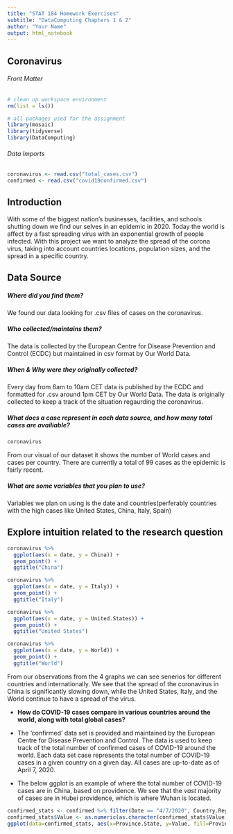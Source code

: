 ```yaml
---
title: "STAT 184 Homework Exercises" 
subtitle: "DataComputing Chapters 1 & 2"
author: "Your Name"
output: html_notebook
---
```


## Coronavirus


###### Front Matter
```r
# clean up workspace environment
rm(list = ls())

# all packages used for the assignment
library(mosaic)
library(tidyverse)
library(DataComputing)


```

###### Data Imports
```r
coronavirus <- read.csv("total_cases.csv")
confirmed <- read.csv("covid19confirmed.csv")
```

## Introduction

With some of the biggest nation's businesses, facilities, and schools shutting down we find our selves in an epidemic in 2020. Today the world is affect by a fast spreading virus with an exponential growth of people infected. With this project we want to analyze the spread of the corona virus, taking into account countries locations, population sizes, and the spread in a specific country.

## Data Source
##### Where did you find them?
We found our data looking for .csv files of cases on the coronavirus.

##### Who collected/maintains them?
The data is collected by the European Centre for Disease Prevention and Control (ECDC) but maintained in csv format by Our World Data.

##### When & Why were they originally collected?
Every day from 6am to 10am CET data is published by the ECDC and formatted for .csv around 1pm CET by Our World Data. The data is originally collected to keep a track of the situation regaurding the coronavirus.

##### What does a case represent in each data source, and how many total cases are availiable?
```r
coronavirus
```
From our visual of our dataset it shows the number of World cases and cases per country. There are currently a total of 99 cases as the epidemic is fairly recent.


##### What are some variables that you plan to use?
Variables we plan on using is the date and countries(perferably countries with the high cases like United States, China, Italy, Spain)

## Explore intuition related to the research question
```r
coronavirus %>%
  ggplot(aes(x = date, y = China)) +
  geom_point() +
  ggtitle("China")
```

```r
coronavirus %>%
  ggplot(aes(x = date, y = Italy)) +
  geom_point() +
  ggtitle("Italy")
```

```r
coronavirus %>%
  ggplot(aes(x = date, y = United.States)) +
  geom_point() +
  ggtitle("United States")
```

```r
coronavirus %>%
  ggplot(aes(x = date, y = World)) +
  geom_point() +
  ggtitle("World")
```

From our observations from the 4 graphs we can see senerios for different countries and internationally. We see that the spread of the coronavirus in China is significantly slowing down, while the United States, Italy, and the World continue to have a spread of the virus.

* **How do COVID-19 cases compare in various countries around the world, along with total global cases?**

* The 'confirmed' data set is provided and maintained by the European Centre for Disease Prevention and Control. The data is used to keep track of the total number of confirmed cases of COVID-19 around the world. Each data set case represents the total number of COVID-19 cases in a given country on a given day. All cases are up-to-date as of April 7, 2020.

* The below ggplot is an example of where the total number of COVID-19 cases are in China, based on providence. We see that the *vast* majority of cases are in Hubei providence, which is where Wuhan is located. 

```r
confirmed_stats <- confirmed %>% filter(Date == "4/7/2020", Country.Region == "China") %>% select(Province.State, Value)
confirmed_stats$Value <- as.numeric(as.character(confirmed_stats$Value))
ggplot(data=confirmed_stats, aes(x=Province.State, y=Value, fill=Province.State)) + geom_bar(stat="identity") + theme(axis.text.x = element_text(angle = 60, hjust = 1))
```